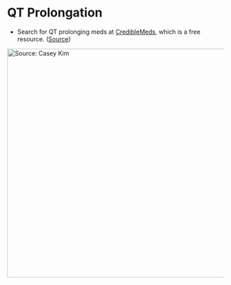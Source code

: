 # QT Prolongation

-   Search for QT prolonging meds at [CredibleMeds](https://www.crediblemeds.org/), which is a free resource. ([Source](https://twitter.com/caseyjkim/status/1551931769640960000?s=12&t=2Hx3vUUpTD5Vah-sEE46IQ))

[![Source: Casey Kim](images/paste-2135D159.png){width="532"}](https://twitter.com/caseyjkim/status/1551931769640960000?s=12&t=2Hx3vUUpTD5Vah-sEE46IQ)
